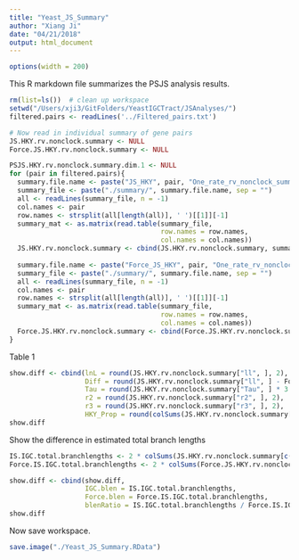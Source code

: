 ```yaml
---
title: "Yeast_JS_Summary"
author: "Xiang Ji"
date: "04/21/2018"
output: html_document
---
```

```r
options(width = 200)
```

This R markdown file summarizes the PSJS analysis results. 

```r
rm(list=ls())  # clean up workspace
setwd("/Users/xji3/GitFolders/YeastIGCTract/JSAnalyses/")
filtered.pairs <- readLines('../Filtered_pairs.txt')

# Now read in individual summary of gene pairs
JS.HKY.rv.nonclock.summary <- NULL
Force.JS.HKY.rv.nonclock.summary <- NULL

PSJS.HKY.rv.nonclock.summary.dim.1 <- NULL
for (pair in filtered.pairs){
  summary.file.name <- paste("JS_HKY", pair, "One_rate_rv_nonclock_summary.txt", sep = "_")
  summary_file <- paste("./summary/", summary.file.name, sep = "")
  all <- readLines(summary_file, n = -1)
  col.names <- pair
  row.names <- strsplit(all[length(all)], ' ')[[1]][-1]
  summary_mat <- as.matrix(read.table(summary_file, 
                                      row.names = row.names, 
                                      col.names = col.names))
  JS.HKY.rv.nonclock.summary <- cbind(JS.HKY.rv.nonclock.summary, summary_mat)  
    
  summary.file.name <- paste("Force_JS_HKY", pair, "One_rate_rv_nonclock_summary.txt", sep = "_")
  summary_file <- paste("./summary/", summary.file.name, sep = "")
  all <- readLines(summary_file, n = -1)
  col.names <- pair
  row.names <- strsplit(all[length(all)], ' ')[[1]][-1]
  summary_mat <- as.matrix(read.table(summary_file, 
                                      row.names = row.names, 
                                      col.names = col.names))
  Force.JS.HKY.rv.nonclock.summary <- cbind(Force.JS.HKY.rv.nonclock.summary, summary_mat)  
}
```

Table 1


```r
show.diff <- cbind(lnL = round(JS.HKY.rv.nonclock.summary["ll", ], 2), 
                   Diff = round(JS.HKY.rv.nonclock.summary["ll", ] - Force.JS.HKY.rv.nonclock.summary["ll", ], 2), 
                   Tau = round(JS.HKY.rv.nonclock.summary["Tau", ] * 3.0 / (1.0 + colSums(JS.HKY.rv.nonclock.summary[c("r2", "r3"), ])), 2), 
                   r2 = round(JS.HKY.rv.nonclock.summary["r2", ], 2), 
                   r3 = round(JS.HKY.rv.nonclock.summary["r3", ], 2), 
                   HKY_Prop = round(colSums(JS.HKY.rv.nonclock.summary[24:36, ]) / colSums(JS.HKY.rv.nonclock.summary[c(24:37, 40:49), ]), 2))
show.diff
```

Show the difference in estimated total branch lengths

```r
IS.IGC.total.branchlengths <- 2 * colSums(JS.HKY.rv.nonclock.summary[c(11, 14:23), ]) + colSums(JS.HKY.rv.nonclock.summary[12:13, ])
Force.IS.IGC.total.branchlengths <- 2 * colSums(Force.JS.HKY.rv.nonclock.summary[c(11, 14:23), ]) + colSums(Force.JS.HKY.rv.nonclock.summary[12:13, ])

show.diff <- cbind(show.diff, 
                   IGC.blen = IS.IGC.total.branchlengths,
                   Force.blen = Force.IS.IGC.total.branchlengths,
                   blenRatio = IS.IGC.total.branchlengths / Force.IS.IGC.total.branchlengths)
show.diff
```

Now save workspace.

```r
save.image("./Yeast_JS_Summary.RData")
```